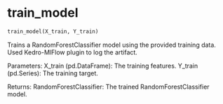 # train_model { #srinivasan_ai_839.train_model }

```python
train_model(X_train, Y_train)
```

Trains a RandomForestClassifier model using the provided training data. Used Kedro-MlFlow plugin to log the artifact.

Parameters:
X_train (pd.DataFrame): The training features.
Y_train (pd.Series): The training target.

Returns:
RandomForestClassifier: The trained RandomForestClassifier model.